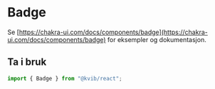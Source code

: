 
<Meta title="Komponenter/Data Display/Badge" />

# Badge

Se [https://chakra-ui.com/docs/components/badge](https://chakra-ui.com/docs/components/badge) for eksempler og dokumentasjon.

## Ta i bruk

```jsx
import { Badge } from "@kvib/react";
```
